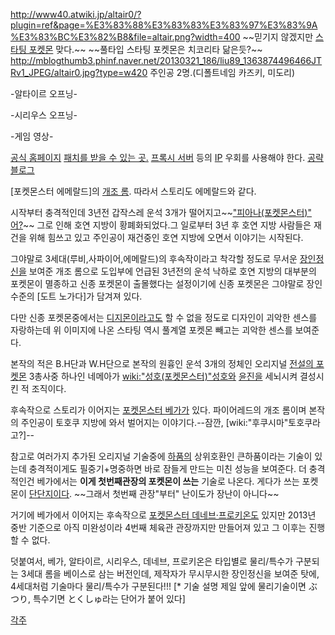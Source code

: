 http://www40.atwiki.jp/altair0/?plugin=ref&page=%E3%83%88%E3%83%83%E3%83%97%E3%83%9A%E3%83%BC%E3%82%B8&file=altair.png?width=400
~~믿기지 않겠지만 [[스타팅 포켓몬]] 맞다.~~ 
~~풀타입 스타팅 포켓몬은 치코리타 닮은듯?~~
http://mblogthumb3.phinf.naver.net/20130321_186/liu89_1363874496466JTRv1_JPEG/altair0.jpg?type=w420
주인공 2명.(디폴트네임 카즈키, 미도리)

{{{#!html
<object width="420" height="315"><param name="movie" value="http://www.youtube.com/v/-HwVrD5kPGU?hl=ko_KR&amp;version=3"></param><param name="allowFullScreen" value="true"></param><param name="allowscriptaccess" value="always"></param><embed src="http://www.youtube.com/v/-HwVrD5kPGU?hl=ko_KR&amp;version=3" type="application/x-shockwave-flash" width="420" height="315" allowscriptaccess="always" allowfullscreen="true"></embed></object>
}}}
-알타이르 오프닝-

{{{#!html
<object width="420" height="315"><param name="movie" value="http://www.youtube.com/v/bosoNplFac4?hl=ko_KR&amp;version=3"></param><param name="allowFullScreen" value="true"></param><param name="allowscriptaccess" value="always"></param><embed src="http://www.youtube.com/v/bosoNplFac4?hl=ko_KR&amp;version=3" type="application/x-shockwave-flash" width="420" height="315" allowscriptaccess="always" allowfullscreen="true"></embed></object>
}}}
-시리우스 오프닝-

{{{#!html
<object width="560" height="315"><param name="movie" value="http://www.youtube.com/v/gaC2wOLOSAQ?version=3&amp;hl=ko_KR"></param><param name="allowFullScreen" value="true"></param><param name="allowscriptaccess" value="always"></param><embed src="http://www.youtube.com/v/gaC2wOLOSAQ?version=3&amp;hl=ko_KR" type="application/x-shockwave-flash" width="560" height="315" allowscriptaccess="always" allowfullscreen="true"></embed></object>
}}}
-게임 영상-

[http://www40.atwiki.jp/altair0/ 공식 홈페이지]
[http://www40.atwiki.jp/altair0/pages/277.html 패치를 받을 수 있는 곳.] [[프록시 서버]] 등의 [[IP]] 우회를 사용해야 한다.
[http://liu89.blog.me/120189366452 공략 블로그]

[포켓몬스터 에메랄드]의 [[개조 롬]]. 따라서 스토리도 에메랄드와 같다.

시작부터 충격적인데 3년전 갑작스레 운석 3개가 떨어지고~~[["피아나(포켓몬스터)" 어?]]~~ 그로 인해 호연 지방이 황폐화되었다.그 일로부터 3년 후 호연 지방 사람들은 재건을 위해 힘쓰고 있고 주인공이 재건중인 호연 지방에 오면서 이야기는 시작된다.

그야말로 3세대(루비,사파이어,에메랄드)의 후속작이라고 착각할 정도로 무서운 [[장인정신]]을 보여준 개조 롬으로 도입부에 언급된 3년전의 운석 낙하로 호연 지방의 대부분의 포켓몬이 멸종하고 신종 포켓몬이 출몰했다는 설정이기에 신종 포켓몬은 그야말로 장인 수준의 [도트 노가다]가 담겨져 있다.

다만 신종 포켓몬중에서는 [[디지몬]]이라고도 할 수 없을 정도로 디자인이 괴악한 센스를 자랑하는데 위 이미지에 나온 스타팅 역시 풀계열 포켓몬 빼고는 괴악한 센스를 보여준다.

본작의 적은  B.H단과 W.H단으로 본작의 원흉인 운석 3개의 정체인 오리지널 [[전설의 포켓몬]] 3총사중 하나인 네메아가 [[wiki:"성호(포켓몬스터)"성호]]와 [[윤진]]을 세뇌시켜 결성시킨 적 조직이다.

후속작으로 스토리가 이어지는 [[포켓몬스터 베가]]가 있다. 파이어레드의 개조 롬이며 본작의 주인공이 토호쿠 지방에 와서 벌어지는 이야기다.--잠깐, [wiki:"후쿠시마"토호쿠라고?]--

참고로 여러가지 추가된 오리지널 기술중에 [[하품]]의 상위호환인 큰하품이라는 기술이 있는데 충격적이게도 필중기+명중하면 바로 잠들게 만드는 미친 성능을 보여준다. 더 충격적인건 베가에서는 '''이게 첫번째관장의 포켓몬이 쓰는''' 기술로 나온다. 게다가 쓰는 포켓몬이 [[단단지]]이다. ~~그래서 첫번째 관장"부터" 난이도가 장난이 아니다~~

거기에 베가에서 이어지는 후속작으로 [[포켓몬스터 데네브·프로키온]]도 있지만 2013년 중반 기준으로 아직 미완성이라 4번째 체육관 관장까지만 만들어져 있고 그 이후는 진행할 수 없다.

덧붙여서, 베가, 알타이르, 시리우스, 데네브, 프로키온은 타입별로 물리/특수가 구분되는 3세대 롬을 베이스로 삼는 버전인데, 제작자가 무시무시한 장인정신을 보여준 탓에, 4세대처럼 기술마다 물리/특수가 구분된다!!! [* 기술 설명 제일 앞에 물리기술이면 ぶつり, 특수기면 とくしゅ라는 단어가 붙어 있다]

[[각주]]
